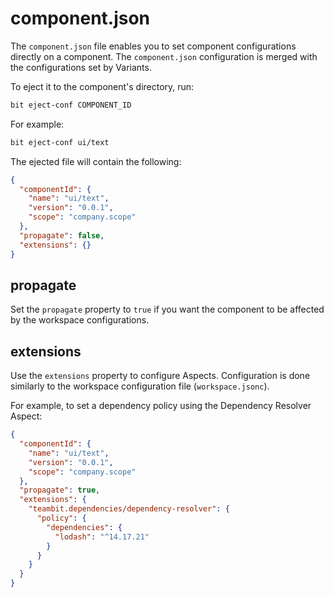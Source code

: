# component.json

The `component.json` file enables you to set component configurations directly on a component. The `component.json` configuration is merged with the configurations set by Variants.

To eject it to the component's directory, run:

```bash
bit eject-conf COMPONENT_ID
```

For example:

```bash
bit eject-conf ui/text
```

The ejected file will contain the following:

```json
{
  "componentId": {
    "name": "ui/text",
    "version": "0.0.1",
    "scope": "company.scope"
  },
  "propagate": false,
  "extensions": {}
}
```

## propagate

Set the `propagate` property to `true` if you want the component to be affected by the workspace configurations.

## extensions

Use the `extensions` property to configure Aspects. Configuration is done similarly to the workspace configuration file (`workspace.jsonc`).

For example, to set a dependency policy using the Dependency Resolver Aspect:

```json
{
  "componentId": {
    "name": "ui/text",
    "version": "0.0.1",
    "scope": "company.scope"
  },
  "propagate": true,
  "extensions": {
    "teambit.dependencies/dependency-resolver": {
      "policy": {
        "dependencies": {
          "lodash": "^14.17.21"
        }
      }
    }
  }
}
```

